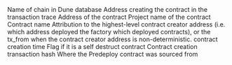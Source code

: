<ParamField path="blockchain">
Name of chain in Dune database
</ParamField>
<ParamField path="trace_creator_address">
Address creating the contract in the transaction trace
</ParamField>
<ParamField path="contract_address">
Address of the contract
</ParamField>
<ParamField path="contract_project">
Project name of the contract
</ParamField>
<ParamField path="contract_name">
Contract name
</ParamField>
<ParamField path="creator_address">
Attribution to the highest-level contract creator address (i.e. which address deployed the factory which deployed contracts), or the tx_from when the contract creator address is non-deterministic.
</ParamField>
<ParamField path="created_time">
contract creation time
</ParamField>
<ParamField path="is_self_destruct">
Flag if it is a self destruct contract
</ParamField>
<ParamField path="created_tx_hash">
Contract creation transaction hash
</ParamField>
<ParamField path="source">
Where the Predeploy contract was sourced from
</ParamField>
